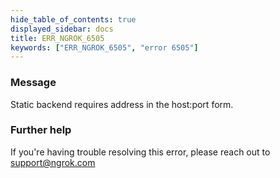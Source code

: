 ```yaml
---
hide_table_of_contents: true
displayed_sidebar: docs
title: ERR_NGROK_6505
keywords: ["ERR_NGROK_6505", "error 6505"]
---
```


### Message

Static backend requires address in the host:port form.

### Further help

If you're having trouble resolving this error, please reach out to [support@ngrok.com](mailto:support@ngrok.com?subject=Help%20with%20ERR_NGROK_6505)
